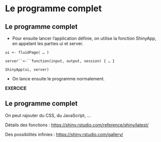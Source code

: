 # Le programme complet {.backgroundTitre}

## Le programme complet {.backgroundTitre}

-   Pour ensuite lancer l'application définie, on utilise la fonction ShinyApp, en appelant les parties ui et server.

`ui <- fluidPage( … )`

`server``<-``function(input, output, session) { … }`

`ShinyApp(ui, server)`

-   On lance ensuite le programme normalement.

**EXERCICE**

## Le programme complet {.backgroundTitre}

On peut rajouter du CSS, du JavaScript, ...

Détails des fonctions : <https://shiny.rstudio.com/reference/shiny/latest/>

Des possibilités infinies : <https://shiny.rstudio.com/gallery/>
